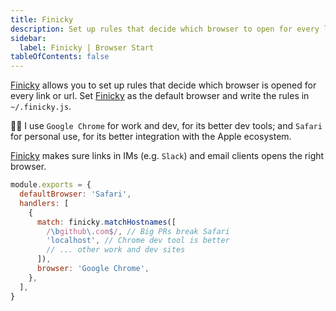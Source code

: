 ```yaml
---
title: Finicky
description: Set up rules that decide which browser to open for every link.
sidebar:
  label: Finicky | Browser Start
tableOfContents: false
---
```


[Finicky](https://github.com/johnste/finicky) allows you to set up rules that decide which browser is opened for every link or url.
Set [Finicky](https://github.com/johnste/finicky) as the default browser and write the rules in `~/.finicky.js`.


<Tabs>
  <TabItem label="brew install" icon="homebrew">
    <BrewInstallCask name="finicky" />
  </TabItem>
  <TabItem label="brew bundle" icon="homebrew">
    <BrewfileCask name="finicky" />
  </TabItem>
  <TabItem label="Download" icon="right-arrow">
    <DownloadCard url="https://github.com/johnste/finicky" />
  </TabItem>
</Tabs>

👨‍💻 I use `Google Chrome` for work and dev, for its better dev tools;
and `Safari` for personal use, for its better integration with the Apple ecosystem.

[Finicky](https://github.com/johnste/finicky) makes sure links in IMs (e.g. `Slack`) and email clients opens the right browser.

```javascript title="~/.finicky.js"
module.exports = {
  defaultBrowser: 'Safari',
  handlers: [
    {
      match: finicky.matchHostnames([
        /\bgithub\.com$/, // Big PRs break Safari
        'localhost', // Chrome dev tool is better
        // ... other work and dev sites
      ]),
      browser: 'Google Chrome',
    },
  ],
}
```
